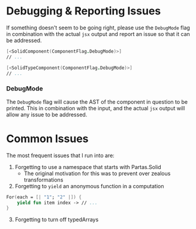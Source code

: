 # Debugging & Reporting Issues

If something doesn't seem to be going right, please use the `DebugMode` flag in combination with the actual `jsx` output and report an issue so that it can be addressed.

```fsharp title="Using the DebugFlag"
[<SolidComponent(ComponentFlag.DebugMode)>]
// ...

[<SolidTypeComponent(ComponentFlag.DebugMode)>]
// ...
```

### DebugMode

The `DebugMode` flag will cause the AST of the component in question to be printed. This in combination with the input, and the actual `jsx` output will allow any issue to be addressed.

# Common Issues

The most frequent issues that I run into are:
1. Forgetting to use a namespace that starts with Partas.Solid
    - The original motivation for this was to prevent over zealous transformations
2. Forgetting to `yield` an anonymous function in a computation

```fsharp "yield"
For(each = [| "1"; "2" |]) {
    yield fun item index -> // ...
}
```

3. Forgetting to turn off typedArrays
